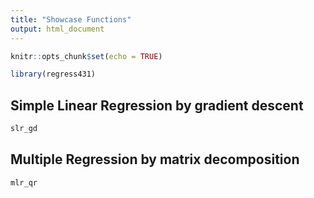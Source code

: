 ```yaml
---
title: "Showcase Functions"
output: html_document
---
```


```r
knitr::opts_chunk$set(echo = TRUE)
```

```r
library(regress431)
```

## Simple Linear Regression by gradient descent

```r

slr_gd


```

## Multiple Regression by matrix decomposition


```r

mlr_qr


```




